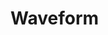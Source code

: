 

<Meta title="Components/Waveform" component={Waveform} decorators={[withKnobs]} />

# Waveform

<Preview>
    <Story name="Preview">
        <Waveform 
            samples={number('samples', 700)} 
            progressX={number('progressX', 0)} 
            progressColor={color('progressColor', '#a16409')} 
            sampleColor={color('sampleColor', '#1f1003')}
        />
    </Story>
</Preview>
